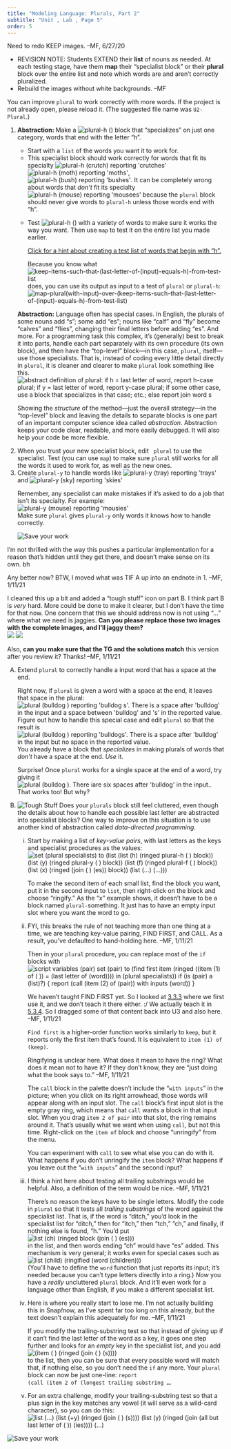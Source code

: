 ```yaml
---
title: "Modeling Language: Plurals, Part 2"
subtitle: "Unit , Lab , Page 5"
order: 5
---
```


::: todo
Need to redo KEEP images. --MF, 6/27/20
:::

::: todo
<ul>

<li>REVISION NOTE: Students EXTEND their <strong>list</strong> of nouns
as needed. At each testing stage, have them <strong>map</strong> their
"specialist block" or their <strong>plural </strong>block over the
entire list and note which words are and aren't correctly
pluralized.</li>

<li>Rebuild the images without white backgrounds. --MF</li>

</ul>
:::

<p>You can improve <code>plural</code> to work correctly with more
words. If the project is not already open, please reload it. (The
suggested file name was <code>U2-Plural</code>.)</p>

::: {#first .forYouToDo}
<ol>

<li>

<strong>Abstraction: </strong> Make a
<img src="/img/2-complexity/plural_h.png" title="plural-h ()" alt="plural-h ()"/>
block that "specializes" on just one category, words that end with the
letter "h".

<ul>

<li>Start with a <code>list</code> of the words you want it to work
for.</li>

<li>This specialist block should work correctly for words that fit its
specialty
<img src="/img/2-complexity/plural_h-crutch-with-result.png" title="plural-h (crutch) reporting &apos;crutches&apos;" alt="plural-h (crutch) reporting &apos;crutches&apos;"/>
<img src="/img/2-complexity/plural_h-moth-with-result.png" title="plural-h (moth) reporting &apos;moths&apos;" alt="plural-h (moth) reporting &apos;moths&apos;"/>,
<img src="/img/2-complexity/plural_h-bush-with-result.png" title="plural-h (bush) reporting &apos;bushes&apos;" alt="plural-h (bush) reporting &apos;bushes&apos;"/>.
It can be completely wrong about words that <em>don't</em> fit its
specialty
<img src="/img/2-complexity/plural_h-mouse-with-(wrong)result.png" title="plural-h (mouse) reporting &apos;mousees&apos;" alt="plural-h (mouse) reporting &apos;mousees&apos;"/>
because the <code>plural</code> block should never give words to
<code>plural-h</code> unless those words end with "h".</li>

<li>

Test
<img src="/img/2-complexity/plural_h.png" title="plural-h ()" alt="plural-h ()"/>
with a variety of words to make sure it works the way you want. Then use
<code>map</code> to test it on the entire list you made earlier.

::: endnote
<a href="#hint-just-hwords" data-bs-toggle="collapse" title="Click for a hint about creating a test list of words that begin with 'h'.">Click
for a hint about creating a test list of words that begin with "h".</a>

::: {#hint-just-hwords .collapse}
Because you know what
<img src="/img/2-complexity/keep-items-such-that-(last-letter-of-(input)-equals-h)-from-test-list.png" title="keep-items-such-that-(last-letter-of-(input)-equals-h)-from-test-list" alt="keep-items-such-that-(last-letter-of-(input)-equals-h)-from-test-list"/>
does, you can use its output as input to a test of <code>plural</code>
or <code>plural-h</code>:<br />
<img src="/img/2-complexity/map-plural(with-input)-over-(keep-items-such-that-(last-letter-of-(input)-equals-h)-from-test-list).png" title="map-plural(with-input)-over-(keep-items-such-that-(last-letter-of-(input)-equals-h)-from-test-list)" alt="map-plural(with-input)-over-(keep-items-such-that-(last-letter-of-(input)-equals-h)-from-test-list)" class="indent"/>
:::
:::

</li>

</ul>

</li>

::: takeNote
<p><strong>Abstraction:</strong> Language often has special cases. In
English, the plurals of some nouns add "s"; some add "es"; nouns like
"calf" and "fly" become "calves" and "flies", changing their final
letters before adding "es". And more. For a programming task this
complex, it's (generally) best to break it into parts, handle each part
separately with its own procedure (its own block), and then have the
"top-level" block---in this case, <code>plural</code>, itself---use
those specialists. That is, instead of coding every little detail
directly in <code>plural</code>, it is cleaner and clearer to make
<code>plural</code> look something like this.<br />
<img src="/img/2-complexity/plural-abstract-definition.png" title="abstract definition of plural: if h = last letter of word, report h-case plural; if y = last letter of word, report y-case plural; if some other case, use a block that specializes in that case; etc.; else report join word s" alt="abstract definition of plural: if h = last letter of word, report h-case plural; if y = last letter of word, report y-case plural; if some other case, use a block that specializes in that case; etc.; else report join word s" class="indent noshadow"/></p>

<p>Showing<a name="abstraction" class="anchor"> </a>the
<em>structure</em> of the method---just the overall strategy---in the
"top-level" block and leaving the details to separate blocks is one part
of an important computer science idea called <em>abstraction</em>.
Abstraction keeps your code clear, readable, and more easily debugged.
It will also help your code be more flexible.</p>
:::

<li>When you trust your new specialist block, edit <code> plural</code>
to use the specialist. Test (you can use <code>map</code>) to make sure
<code>plural</code> still works for all the words it used to work for,
as well as the new ones.</li>

<li>Create <code>plural-y</code> to handle words like
<img src="/img/2-complexity/plural_y-tray-with-result.png" title="plural-y (tray) reporting &apos;trays&apos;" alt="plural-y (tray) reporting &apos;trays&apos;"/>
and
<img src="/img/2-complexity/plural_y-sky-with-result.png" title="plural-y (sky) reporting &apos;skies&apos;" alt="plural-y (sky) reporting &apos;skies&apos;"/></li>

::: endnote
Remember, any specialist can make mistakes if it's asked to do a job
that isn't its specialty. For example:<br />
<img src="/img/2-complexity/plural_y-mouse-with-(wrong)result.png" title="plural-y (mouse) reporting &apos;mousies&apos;" alt="plural-y (mouse) reporting &apos;mousies&apos;" class="indent"/><br />
Make sure <code>plural</code> gives <code>plural-y</code> only words it
knows how to handle correctly.
:::

<img src="/img/icons/save-now.png" title="Save your work" alt="Save your work" class="inline"/>

</ol>
:::

::: takeItFurther
::: todo
I'm not thrilled with the way this pushes a particular implementation
for a reason that's hidden until they get there, and doesn't make sense
on its own. bh

<p>Any better now? BTW, I moved what was TIF A up into an endnote in 1.
--MF, 1/11/21</p>
:::

::: todo
<p>I cleaned this up a bit and added a "tough stuff" icon on part B. I
think part B is <em>very</em> hard. More could be done to make it
clearer, but I don't have the time for that now. One concern that this
we should address now is not using "..." where what we need is jaggies.
<strong>Can you please replace those two images with the complete
images, and I'll jaggy them?</strong> <br />
<img src="/img/2-complexity/plural-specialists-list.png"/>
<img src="/img/2-complexity/match-vowels.png"/></p>

<p>Also, <strong>can you make sure that the TG and the solutions
match</strong> this version after you review it? Thanks! --MF,
1/11/21</p>
:::

<ol type="A">

<li>

Extend <code>plural</code> to correctly handle a input word that has a
space at the end.

::: endnote
<p>Right now, if <code>plural</code> is given a word with a space at the
end, it leaves that space in the plural:<br />
<img src="/img/2-complexity/plural-bulldog[space]-with-result(bulldog[space]s).png" title="plural (bulldog ) reporting &apos;bulldog s&apos;. There is a space after &apos;bulldog&apos; in the input and a space between &apos;bulldog&apos; and &apos;s&apos; in the reported value." alt="plural (bulldog ) reporting &apos;bulldog s&apos;. There is a space after &apos;bulldog&apos; in the input and a space between &apos;bulldog&apos; and &apos;s&apos; in the reported value." class="indent"/><br />
Figure out how to handle this special case and edit <code>plural</code>
so that the result is<br />
<img src="/img/2-complexity/plural-bulldog[space]-with-result(bulldogs).png" title="plural (bulldog ) reporting &apos;bulldogs&apos;. There is a space after &apos;bulldog&apos; in the input but no space in the reported value." alt="plural (bulldog ) reporting &apos;bulldogs&apos;. There is a space after &apos;bulldog&apos; in the input but no space in the reported value." class="indent"/><br />
You already have a block that <em>specializes</em> in making plurals of
words that <em>don't</em> have a space at the end. <em>Use</em> it.</p>
:::

<p>Surprise! Once <code>plural</code> works for a single space at the
end of a word, try giving it
<img src="/img/2-complexity/plural-bulldog[four-spaces].png" title="plural (bulldog  ). There iare six spaces after &apos;bulldog&apos; in the input." alt="plural (bulldog  ). There iare six spaces after &apos;bulldog&apos; in the input."/>.
That works too! But why?</p>

</li>

<li>

<img src="/img/icons/tough-stuff.png" title="Tough Stuff" alt="Tough Stuff" class="float-end"/>
Does your <code>plurals</code> block still feel cluttered, even though
the details about how to handle each possible last letter are abstracted
into specialist blocks? One way to improve on this situation is to use
another kind of abstraction called <em>data-directed programming.</em>

<ol style="list-style-type: lower-roman">

<li>

Start by making a list of <em>key-value pairs</em>, with last letters as
the keys and specialist procedures as the values:<br />
<img src="/img/2-complexity/plural-specialists-list.png" title="set (plural specialists) to (list (list (h) (ringed plural-h ( ) block)) (list (y) (ringed plural-y ( ) block)) (list (f) (ringed plural-f ( ) block)) (list (x) (ringed (join ( ) (es)) block)) (list (...) (...)))" alt="set (plural specialists) to (list (list (h) (ringed plural-h ( ) block)) (list (y) (ringed plural-y ( ) block)) (list (f) (ringed plural-f ( ) block)) (list (x) (ringed (join ( ) (es)) block)) (list (...) (...)))" class="indent"/><br />

::: narrowpurple
To make the second item of each small list, find the block you want, put
it in the second input to <code>list</code>, then right-click on the
block and choose "ringify." As the "x" example shows, it doesn't have to
be a block named <code>plural-</code>something. It just has to have an
empty input slot where you want the word to go.
:::

</li>

<li>

::: comment
FYI, this breaks the rule of not teaching more than one thing at a time,
we are teaching key-value pairing, FIND FIRST, and CALL. As a result,
you've defaulted to hand-holding here. --MF, 1/11/21
:::

Then in your <code>plural</code> procedure, you can replace most of the
<code>if</code> blocks with<br />
<img src="/img/2-complexity/plural-specialist-dispatch.png" title="script variables (pair)
set (pair) to (find first item (ringed ((item (1) of ( )) = (last letter of (word)))) in (plural specialists))
if (is (pair) a (list)?) {
report (call (item (2) of (pair)) with inputs (word))
}" alt="script variables (pair)
set (pair) to (find first item (ringed ((item (1) of ( )) = (last letter of (word)))) in (plural specialists))
if (is (pair) a (list)?) {
report (call (item (2) of (pair)) with inputs (word))
}" class="indent"/><br />

::: narrowpurple
::: todo
We haven't taught FIND FIRST yet. So I looked at
<a href="/unit-3/lab-3/3-checking-for-ties.html">3.3.3</a>
where we first use it, and we don't teach it there either. :/ We
actually teach it in
<a href="/unit-5/lab-3/4-filtering-data.html">5.3.4</a>.
So I dragged some of that content back into U3 and also here. --MF,
1/11/21
:::

<p><code>Find first</code> is a higher-order function works similarly to
<code>keep</code>, but it reports only the first item that's found. It
is equivalent to <code>item (1) of (keep)</code>.</p>

::: commentBig
Ringifying is unclear here. What does it mean to have the ring? What
does it mean not to have it? If they don't know, they are "just doing
what the book says to." --MF, 1/11/21
:::

<p>The <code>call</code> block in the palette doesn't include the
"<code>with inputs</code>" in the picture; when you click on its right
arrowhead, those words will appear along with an input slot. The
<code>call</code> block's first input slot is the empty gray ring, which
means that <code>call</code> wants a block in that input slot. When you
drag <code>item 2 of pair</code> into that slot, the ring remains around
it. That's usually what we want when using <code>call</code>, but not
this time. Right-click on the <code>item of</code> block and choose
"unringify" from the menu.</p>

::: endnote
You can experiment with <code>call</code> to see what else you can do
with it. What happens if you don't unringify the <code>item</code>
block? What happens if you leave out the "<code>with inputs</code>" and
the second input?
:::
:::

</li>

<li>

::: comment
I think a hint here about testing all trailing substrings would be
helpful. Also, a definition of the term would be nice. --MF, 1/11/21
:::

There's no reason the keys have to be single letters. Modify the code in
<code>plural</code> so that it tests all <em>trailing substrings</em> of
the word against the specialist list. That is, if the word is "ditch,"
you'd look in the specialist list for "ditch," then for "itch," then
"tch," "ch," and finally, if nothing else is found, "h." You'd put<br />
<img src="/img/2-complexity/ch-dispatch.png" title="list (ch) (ringed block (join ( ) (es)))" alt="list (ch) (ringed block (join ( ) (es)))" class="indent"/><br />
in the list, and then words ending "ch" would have "es" added. This
mechanism is very general; it works even for special cases such as<br />
<img src="/img/2-complexity/child-dispatch.png" title="list (child) (ringified (word (children)))" alt="list (child) (ringified (word (children)))" class="indent"/><br />
(You'll have to define the <code>word</code> function that just reports
its input; it's needed because you can't type letters directly into a
ring.) <em>Now</em> you have a <em>really</em> uncluttered
<code>plural</code> block. And it'll even work for a language other than
English, if you make a different specialist list.

</li>

<li>

::: comment
Here is where you really start to lose me. I'm not actually building
this in Snap<em>!</em>now, as I've spent far too long on this already,
but the text doesn't explain this adequately for me. --MF, 1/11/21
:::

If you modify the trailing-substring test so that instead of giving up
if it can't find the last letter of the word as a key, it goes one step
further and looks for an <em>empty</em> key in the specialist list, and
you add<br />
<img src="/img/2-complexity/default-dispatch.png" title="(item ( ) (ringed (join ( ) (s))))" alt="(item ( ) (ringed (join ( ) (s))))" class="indent"/><br />
to the list, then you can be sure that every possible word will match
that, if nothing else, so you don't need the <code>if</code> any more.
Your <code>plural</code> block can now be just one-line: <code>report
(call (item 2 of (longest trailing substring ...</code>.

</li>

<li>For an extra challenge, modify your trailing-substring test so that
a plus sign in the key matches any vowel (it will serve as a wild-card
character), so you can do this:<br />
<img src="/img/2-complexity/match-vowels.png" title="list (...) (list (+y) (ringed (join ( ) (s)))) (list (y) (ringed (join (all but last letter of ( )) (ies)))) (...)" alt="list (...) (list (+y) (ringed (join ( ) (s)))) (list (y) (ringed (join (all but last letter of ( )) (ies)))) (...)" class="indent"/></li>

</ol>

</li>

</ol>

<img src="/img/icons/save-now.png" title="Save your work" alt="Save your work" class="inline"/>
:::
